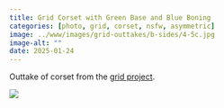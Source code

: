 ```yaml
---
title: Grid Corset with Green Base and Blue Boning
categories: [photo, grid, corset, nsfw, asymmetric]
image: ../www/images/grid-outtakes/b-sides/4-5c.jpg
image-alt: ""
date: 2025-01-24
---
```


Outtake of corset from the [grid project](/posts/2025-01-27_grid-project.html).

![](../www/images/grid-outtakes/b-sides/4-5c.jpg)

